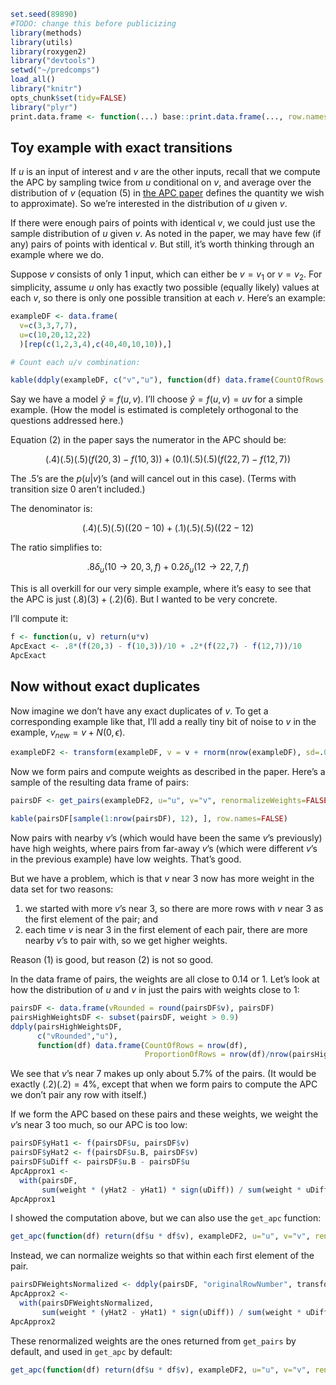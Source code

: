 ```r
set.seed(89890)
#TODO: change this before publicizing
library(methods)
library(utils)
library(roxygen2)
library("devtools")
setwd("~/predcomps")
load_all()
library("knitr")
opts_chunk$set(tidy=FALSE)
library("plyr")
print.data.frame <- function(...) base::print.data.frame(..., row.names=FALSE)
```

## Toy example with exact transitions

If $u$ is an input of interest and $v$ are the other inputs, recall that we compute the APC by sampling twice from $u$ conditional on $v$, and average over the distribution of $v$ (equation (5) in [the APC paper](http://www.stat.columbia.edu/~gelman/research/published/ape17.pdf) defines the quantity we wish to approximate). So we're interested in the distribution of $u$ given $v$. 

If there were enough pairs of points with identical $v$, we could just use the sample distribution of $u$ given $v$. As noted in the paper, we may have few (if any) pairs of points with identical $v$. But still, it's worth thinking through an example where we do.

Suppose $v$ consists of only 1 input, which can either be $v=v_1$ or $v=v_2$. For simplicity, assume $u$ only has exactly two possible (equally likely) values at each $v$, so there is only one possible transition at each $v$. Here's an example:

```r
exampleDF <- data.frame(
  v=c(3,3,7,7),  
  u=c(10,20,12,22) 
  )[rep(c(1,2,3,4),c(40,40,10,10)),]

# Count each u/v combination:
```

```r
kable(ddply(exampleDF, c("v","u"), function(df) data.frame(CountOfRows = nrow(df))))
```

Say we have a model $\hat{y} = f(u,v)$. I'll choose $\hat{y} = f(u,v) = uv$ for a simple example. (How the model is estimated is completely orthogonal to the questions addressed here.)

Equation (2) in the paper says the numerator in the APC should be:

$$(.4)(.5)(.5)(f(20,3) - f(10, 3)) + (0.1)(.5)(.5)(f(22,7) - f(12,7)) $$

The .5's are the $p(u|v)$'s (and will cancel out in this case). (Terms with transition size 0 aren't included.)

The denominator is:

$$(.4)(.5)(.5)((20 - 10) + (.1)(.5)(.5)((22 - 12)$$

The ratio simplifies to:

$$.8 \delta_u(10 \rightarrow 20, 3, f) + 0.2 \delta_u(12 \rightarrow 22, 7, f)$$

This is all overkill for our very simple example, where it's easy to see that the APC is just $(.8)(3) + (.2)(6)$. But I wanted to be very concrete.

I'll compute it:

```r
f <- function(u, v) return(u*v)
ApcExact <- .8*(f(20,3) - f(10,3))/10 + .2*(f(22,7) - f(12,7))/10
ApcExact
```

## Now without exact duplicates

Now imagine we don't have any exact duplicates of $v$. To get a corresponding example like that, I'll add a really tiny bit of noise to $v$ in the example, $v_{new} = v + N(0,\epsilon)$.

```r
exampleDF2 <- transform(exampleDF, v = v + rnorm(nrow(exampleDF), sd=.001))
```

Now we form pairs and compute weights as described in the paper. Here's a sample of the resulting data frame of pairs:

```r
pairsDF <- get_pairs(exampleDF2, u="u", v="v", renormalizeWeights=FALSE)
```

```r
kable(pairsDF[sample(1:nrow(pairsDF), 12), ], row.names=FALSE)
```

Now pairs with nearby $v$'s (which would have been the same $v$'s previously) have high weights, where pairs from far-away $v$'s (which were different $v$'s in the previous example) have low weights. That's good.

But we have a problem, which is that $v$ near 3 now has more weight in the data set for two reasons:

1. we started with more $v$'s near 3, so there are more rows with $v$ near 3 as the first element of the pair; and
2. each time $v$ is near $3$ in the first element of each pair, there are more nearby $v$'s to pair with, so we get higher weights.

Reason (1) is good, but reason (2) is not so good.

In the data frame of pairs, the weights are all close to 0.14 or 1. Let's look at how the distribution of $u$ and $v$ in just the pairs with weights close to 1:

```r
pairsDF <- data.frame(vRounded = round(pairsDF$v), pairsDF)
pairsHighWeightsDF <- subset(pairsDF, weight > 0.9)
ddply(pairsHighWeightsDF,
      c("vRounded","u"), 
      function(df) data.frame(CountOfRows = nrow(df),
                              ProportionOfRows = nrow(df)/nrow(pairsHighWeightsDF)))
```

We see that $v$'s near 7 makes up only about 5.7% of the pairs. (It would be exactly $(.2)(.2) = 4$%, except that when we form pairs to compute the APC we don't pair any row with itself.)

If we form the APC based on these pairs and these weights, we weight the $v$'s near 3 too much, so our APC is too low:

```r

pairsDF$yHat1 <- f(pairsDF$u, pairsDF$v)
pairsDF$yHat2 <- f(pairsDF$u.B, pairsDF$v)
pairsDF$uDiff <- pairsDF$u.B - pairsDF$u
ApcApprox1 <- 
  with(pairsDF,
       sum(weight * (yHat2 - yHat1) * sign(uDiff)) / sum(weight * uDiff * sign(uDiff)))
ApcApprox1
```

I showed the computation above, but we can also use the ```get_apc``` function:

```r
get_apc(function(df) return(df$u * df$v), exampleDF2, u="u", v="v", renormalizeWeights=FALSE)
```

Instead, we can normalize weights so that within each first element of the pair. 

```r
pairsDFWeightsNormalized <- ddply(pairsDF, "originalRowNumber", transform, weight = weight/sum(weight))
ApcApprox2 <- 
  with(pairsDFWeightsNormalized, 
       sum(weight * (yHat2 - yHat1) * sign(uDiff)) / sum(weight * uDiff * sign(uDiff)))
ApcApprox2
```

These renormalized weights are the ones returned from ```get_pairs``` by default, and used in ```get_apc``` by default:

```r
get_apc(function(df) return(df$u * df$v), exampleDF2, u="u", v="v", renormalizeWeights=TRUE)
```

